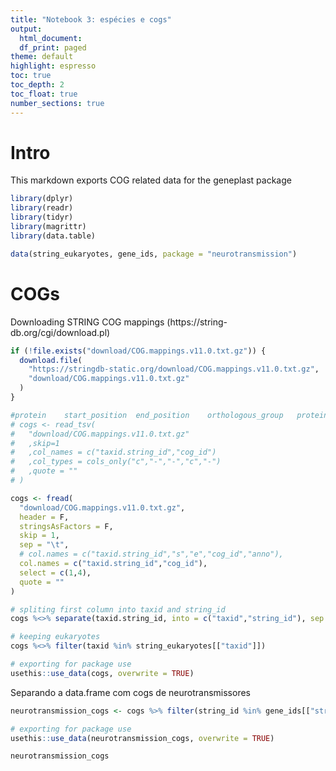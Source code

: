 ```yaml
---
title: "Notebook 3: espécies e cogs"
output:
  html_document:
  df_print: paged
theme: default
highlight: espresso
toc: true
toc_depth: 2
toc_float: true
number_sections: true
---
```

# Intro
This markdown exports COG related data for the geneplast package
```r
library(dplyr)
library(readr)
library(tidyr)
library(magrittr)
library(data.table)

data(string_eukaryotes, gene_ids, package = "neurotransmission")
```

# COGs
Downloading STRING COG mappings (https://string-db.org/cgi/download.pl)
```r
if (!file.exists("download/COG.mappings.v11.0.txt.gz")) {
  download.file(
    "https://stringdb-static.org/download/COG.mappings.v11.0.txt.gz",
    "download/COG.mappings.v11.0.txt.gz"
  )
}

#protein	start_position	end_position	orthologous_group	protein_annotation
# cogs <- read_tsv(
#   "download/COG.mappings.v11.0.txt.gz"
#   ,skip=1
#   ,col_names = c("taxid.string_id","cog_id")
#   ,col_types = cols_only("c","-","-","c","-")
#   ,quote = ""
# )

cogs <- fread(
  "download/COG.mappings.v11.0.txt.gz",
  header = F,
  stringsAsFactors = F,
  skip = 1,
  sep = "\t",
  # col.names = c("taxid.string_id","s","e","cog_id","anno"),
  col.names = c("taxid.string_id","cog_id"),
  select = c(1,4),
  quote = ""
)

# spliting first column into taxid and string_id
cogs %<>% separate(taxid.string_id, into = c("taxid","string_id"), sep = "\\.", extra = "merge")

# keeping eukaryotes
cogs %<>% filter(taxid %in% string_eukaryotes[["taxid"]])

# exporting for package use
usethis::use_data(cogs, overwrite = TRUE)
```

Separando a data.frame com cogs de neurotransmissores
```r
neurotransmission_cogs <- cogs %>% filter(string_id %in% gene_ids[["string_id"]]) %>% select(-taxid)

# exporting for package use
usethis::use_data(neurotransmission_cogs, overwrite = TRUE)

neurotransmission_cogs
```
